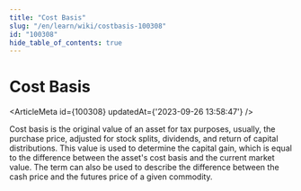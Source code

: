 ```yaml
---
title: "Cost Basis"
slug: "/en/learn/wiki/costbasis-100308"
id: "100308"
hide_table_of_contents: true
---
```



# Cost Basis

<ArticleMeta id={100308} updatedAt={'2023-09-26 13:58:47'} />
<div className='border-solid border-b border-t-0 my-4 border-[var(--ifm-color-gray-300)]' />

Cost basis is the original value of an asset for tax purposes, usually, the purchase price, adjusted for stock splits, dividends, and return of capital distributions. This value is used to determine the capital gain, which is equal to the difference between the asset's cost basis and the current market value. The term can also be used to describe the difference between the cash price and the futures price of a given commodity.
